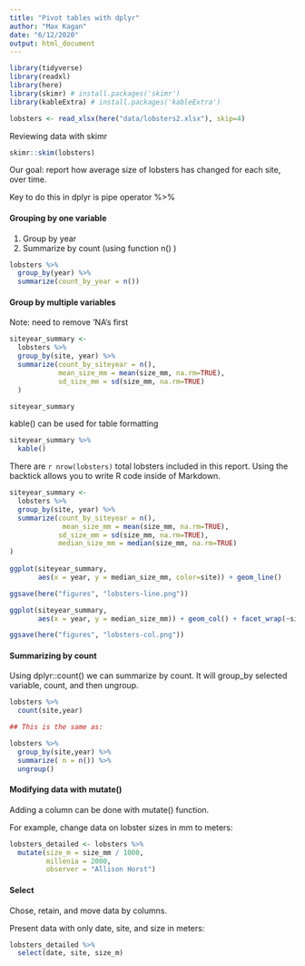 ```yaml
---
title: "Pivot tables with dplyr"
author: "Max Kagan"
date: "6/12/2020"
output: html_document
---
```


```r
library(tidyverse)
library(readxl)
library(here)
library(skimr) # install.packages('skimr')
library(kableExtra) # install.packages('kableExtra')
```
```r
lobsters <- read_xlsx(here("data/lobsters2.xlsx"), skip=4)
```

Reviewing data with skimr

```r

skimr::skim(lobsters)
```

Our goal: report how average size of lobsters has changed for each site, over time.

Key to do this in dplyr is pipe operator %>%

#### Grouping by one variable

1. Group by year
2. Summarize by count (using function n() )

```r
lobsters %>%
  group_by(year) %>%
  summarize(count_by_year = n())
```

#### Group by multiple variables

Note: need to remove 'NA's first

```r

siteyear_summary <-
  lobsters %>%
  group_by(site, year) %>%
  summarize(count_by_siteyear = n(),
            mean_size_mm = mean(size_mm, na.rm=TRUE),
            sd_size_mm = sd(size_mm, na.rm=TRUE)
  )

siteyear_summary
```

kable() can be used for table formatting

```r
siteyear_summary %>% 
  kable()
```

There are `r nrow(lobsters)` total lobsters included in this report. Using the backtick allows you to write R code inside of Markdown.

```r
siteyear_summary <- 
  lobsters %>%
  group_by(site, year) %>%
  summarize(count_by_siteyear = n(),
             mean_size_mm = mean(size_mm, na.rm=TRUE),
            sd_size_mm = sd(size_mm, na.rm=TRUE),
            median_size_mm = median(size_mm, na.rm=TRUE)
)
  
ggplot(siteyear_summary, 
       aes(x = year, y = median_size_mm, color=site)) + geom_line()

ggsave(here("figures", "lobsters-line.png"))

ggplot(siteyear_summary,
       aes(x = year, y = median_size_mm)) + geom_col() + facet_wrap(~site) 

ggsave(here("figures", "lobsters-col.png"))
```


#### Summarizing by count

Using dplyr::count() we can summarize by count. It will group_by selected variable, count, and then ungroup.

```r

lobsters %>%
  count(site,year)

## This is the same as:

lobsters %>%
  group_by(site,year) %>%
  summarize( n = n()) %>%
  ungroup()
```

#### Modifying data with mutate()

Adding a column can be done with mutate() function. 

For example, change data on lobster sizes in mm to meters:

```r
lobsters_detailed <- lobsters %>%
  mutate(size_m = size_mm / 1000,
         millenia = 2000,
         observer = "Allison Horst")
```


#### Select

Chose, retain, and move data by columns.

Present data with only date, site, and size in meters:

```r
lobsters_detailed %>%
  select(date, site, size_m)
```
